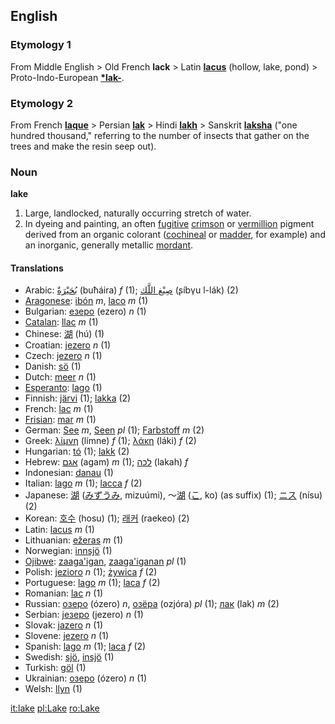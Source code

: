 ==English==

===Etymology 1===
From Middle English > Old French '''lack''' > Latin '''[[lacus]]''' (hollow, lake, pond) > Proto-Indo-European '''[[*lak-]]'''.

===Etymology 2===
From French '''[[laque]]''' > Persian '''[[lak]]''' > Hindi '''[[lakh]]''' > Sanskrit '''[[laksha]]''' ("one hundred thousand," referring to the number of insects that gather on the trees and make the resin seep out).

=== Noun ===
'''lake'''

# Large, landlocked, naturally occurring stretch of water.
# In dyeing and painting, an often [[fugitive]] [[crimson]] or [[vermillion]] pigment derived from an organic colorant ([[cochineal]] or [[madder]], for example) and an inorganic, generally metallic [[mordant]].

==== Translations ====
*Arabic: [[بحيرة|بُحَيْرَةٌ]] (buħáira) ''f'' (1); [[صبغ اللك|صِبْغ اللَّك]] (ʂíbγu l-lák) (2)
*[[Aragonese]]: [[ibón]] ''m'', [[laco]] ''m'' (1)
*Bulgarian: [[езеро]] (ezero) ''n'' (1)
*[[Catalan]]: [[llac]] ''m'' (1)
*Chinese: [[湖]] (hú) (1)
*Croatian: [[jezero]] ''n'' (1)
*Czech: [[jezero]] ''n'' (1)
*Danish: [[sö]] (1)
*Dutch: [[meer]] ''n'' (1)
*[[Esperanto]]: [[lago]] (1)
*Finnish: [[järvi]] (1); [[lakka]] (2)
*French: [[lac]] ''m'' (1)
*[[Frisian]]: [[mar]] ''m'' (1)
*German: [[See#German|See]] ''m'', [[See#German|Seen]] ''pl'' (1); [[Farbstoff]] ''m'' (2)
*Greek: ­­­­­[[λίμνη]] (límne) ''f'' (1); [[λάκη]] (láki) ''f'' (2)
*Hungarian: [[tó]] (1); [[lakk]] (2)
*Hebrew: [[אגם]] (agam) ''m'' (1); [[לכה]] (lakah) ''f''
*Indonesian: [[danau]] (1)
*Italian: [[lago]] ''m'' (1); [[lacca]] ''f'' (2)
*Japanese: [[湖]] ([[みずうみ]], mizuúmi), ～[[湖]] ([[こ]], ko) (as suffix) (1); [[ニス]] (nísu) (2)
*Korean: [[호수]] (hosu) (1); [[래커]] (raekeo) (2)
*Latin: [[lacus]] ''m'' (1)
*Lithuanian: [[ežeras]] ''m'' (1)
*Norwegian: [[innsjö]] (1)
*[[Ojibwe]]: [[zaaga'igan]], [[zaaga'iganan]] ''pl'' (1)
*Polish: [[jezioro]] ''n'' (1); [[żywica]] ''f'' (2)
*Portuguese: [[lago]] ''m'' (1); [[laca]] ''f'' (2)
*Romanian: [[lac]] ''n'' (1)
*Russian: [[озеро]] (ózero) ''n'', [[озёра]] (ozjóra) ''pl'' (1); [[лак]] (lak) ''m'' (2)
*Serbian: [[језеро]] (jezero) ''n'' (1)
*Slovak: [[jazero]] ''n'' (1)
*Slovene: [[jezero]] ''n'' (1)
*Spanish: [[lago]] ''m'' (1); [[laca]] ''f'' (2)
*Swedish: [[sjö]], [[insjö]] (1)
*Turkish: [[göl]] (1)
*Ukrainian: [[озеро]] (ózero) ''n'' (1)
*Welsh: [[llyn]] (1)

[[it:lake]]
[[pl:Lake]]
[[ro:Lake]]